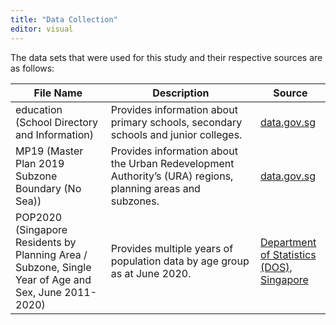 ```yaml
---
title: "Data Collection"
editor: visual
---
```


The data sets that were used for this study and their respective sources are as follows:

| **File Name**                                                                                        | Description                                                                                                | Source                                                                                                                                            |
|-------------------------------|------------------------------------------------|-----------------------|
| education (School Directory and Information)                                                         | Provides information about primary schools, secondary schools and junior colleges.                         | [data.gov.sg](https://data.gov.sg/dataset/school-directory-and-information)                                                                       |
| MP19 (Master Plan 2019 Subzone Boundary (No Sea))                                                    | Provides information about the Urban Redevelopment Authority's (URA) regions, planning areas and subzones. | [data.gov.sg](https://data.gov.sg/dataset/master-plan-2019-subzone-boundary-no-sea)                                                               |
| POP2020 (Singapore Residents by Planning Area / Subzone, Single Year of Age and Sex, June 2011-2020) | Provides multiple years of population data by age group as at June 2020.                                   | [Department of Statistics (DOS), Singapore](https://www.singstat.gov.sg/find-data/search-by-theme/population/geographic-distribution/latest-data) |

## 
